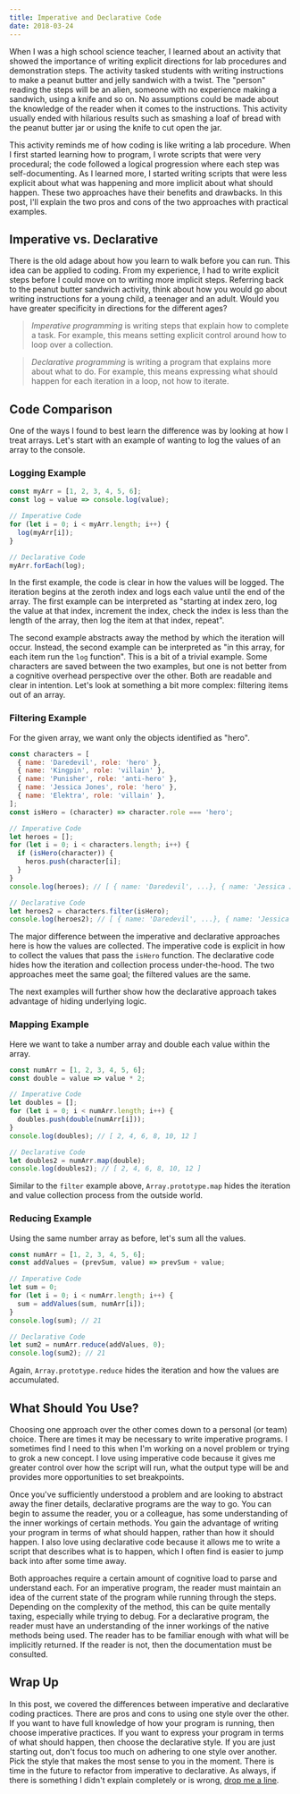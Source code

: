 ```yaml
---
title: Imperative and Declarative Code
date: 2018-03-24
---
```


When I was a high school science teacher, I learned about an activity that showed the importance of writing explicit directions for lab procedures and demonstration steps. The activity tasked students with writing instructions to make a peanut butter and jelly sandwich with a twist. The "person" reading the steps will be an alien, someone with no experience making a sandwich, using a knife and so on. No assumptions could be made about the knowledge of the reader when it comes to the instructions. This activity usually ended with hilarious results such as smashing a loaf of bread with the peanut butter jar or using the knife to cut open the jar.

This activity reminds me of how coding is like writing a lab procedure. When I first started learning how to program, I wrote scripts that were very procedural; the code followed a logical progression where each step was self-documenting. As I learned more, I started writing scripts that were less explicit about what was happening and more implicit about what should happen. These two approaches have their benefits and drawbacks. In this post, I'll explain the two pros and cons of the two approaches with practical examples.

## Imperative vs. Declarative

There is the old adage about how you learn to walk before you can run. This idea can be applied to coding. From my experience, I had to write explicit steps before I could move on to writing more implicit steps. Referring back to the peanut butter sandwich activity, think about how you would go about writing instructions for a young child, a teenager and an adult. Would you have greater specificity in directions for the different ages?

> _Imperative programming_ is writing steps that explain how to complete a task. For example, this means setting explicit control around how to loop over a collection.

> _Declarative programming_ is writing a program that explains more about what to do. For example, this means expressing what should happen for each iteration in a loop, not how to iterate.

## Code Comparison

One of the ways I found to best learn the difference was by looking at how I treat arrays. Let's start with an example of wanting to log the values of an array to the console.

### Logging Example

```javascript
const myArr = [1, 2, 3, 4, 5, 6];
const log = value => console.log(value);

// Imperative Code
for (let i = 0; i < myArr.length; i++) {
  log(myArr[i]);
}

// Declarative Code
myArr.forEach(log);
```

In the first example, the code is clear in how the values will be logged. The iteration begins at the zeroth index and logs each value until the end of the array. The first example can be interpreted as "starting at index zero, log the value at that index, increment the index, check the index is less than the length of the array, then log the item at that index, repeat".

The second example abstracts away the method by which the iteration will occur. Instead, the second example can be interpreted as "in this array, for each item run the `log` function". This is a bit of a trivial example. Some characters are saved between the two examples, but one is not better from a cognitive overhead perspective over the other. Both are readable and clear in intention. Let's look at something a bit more complex: filtering items out of an array.

### Filtering Example

For the given array, we want only the objects identified as "hero".

```javascript
const characters = [
  { name: 'Daredevil', role: 'hero' },
  { name: 'Kingpin', role: 'villain' },
  { name: 'Punisher', role: 'anti-hero' },
  { name: 'Jessica Jones', role: 'hero' },
  { name: 'Elektra', role: 'villain' },
];
const isHero = (character) => character.role === 'hero';

// Imperative Code
let heroes = [];
for (let i = 0; i < characters.length; i++) {
  if (isHero(character)) {
    heros.push(character[i];
  }
}
console.log(heroes); // [ { name: 'Daredevil', ...}, { name: 'Jessica Jones', ... } ]

// Declarative Code
let heroes2 = characters.filter(isHero);
console.log(heroes2); // [ { name: 'Daredevil', ...}, { name: 'Jessica Jones', ... } ]
```

The major difference between the imperative and declarative approaches here is how the values are collected. The imperative code is explicit in how to collect the values that pass the `isHero` function. The declarative code hides how the iteration and collection process under-the-hood. The two approaches meet the same goal; the filtered values are the same.

The next examples will further show how the declarative approach takes advantage of hiding underlying logic.

### Mapping Example

Here we want to take a number array and double each value within the array.

```javascript
const numArr = [1, 2, 3, 4, 5, 6];
const double = value => value * 2;

// Imperative Code
let doubles = [];
for (let i = 0; i < numArr.length; i++) {
  doubles.push(double(numArr[i]));
}
console.log(doubles); // [ 2, 4, 6, 8, 10, 12 ]

// Declarative Code
let doubles2 = numArr.map(double);
console.log(doubles2); // [ 2, 4, 6, 8, 10, 12 ]
```

Similar to the `filter` example above, `Array.prototype.map` hides the iteration and value collection process from the outside world.

### Reducing Example

Using the same number array as before, let's sum all the values.

```javascript
const numArr = [1, 2, 3, 4, 5, 6];
const addValues = (prevSum, value) => prevSum + value;

// Imperative Code
let sum = 0;
for (let i = 0; i < numArr.length; i++) {
  sum = addValues(sum, numArr[i]);
}
console.log(sum); // 21

// Declarative Code
let sum2 = numArr.reduce(addValues, 0);
console.log(sum2); // 21
```

Again, `Array.prototype.reduce` hides the iteration and how the values are accumulated.

## What Should You Use?

Choosing one approach over the other comes down to a personal (or team) choice. There are times it may be necessary to write imperative programs. I sometimes find I need to this when I'm working on a novel problem or trying to grok a new concept. I love using imperative code because it gives me greater control over how the script will run, what the output type will be and provides more opportunities to set breakpoints.

Once you've sufficiently understood a problem and are looking to abstract away the finer details, declarative programs are the way to go. You can begin to assume the reader, you or a colleague, has some understanding of the inner workings of certain methods. You gain the advantage of writing your program in terms of what should happen, rather than how it should happen. I also love using declarative code because it allows me to write a script that describes what is to happen, which I often find is easier to jump back into after some time away.

Both approaches require a certain amount of cognitive load to parse and understand each. For an imperative program, the reader must maintain an idea of the current state of the program while running through the steps. Depending on the complexity of the method, this can be quite mentally taxing, especially while trying to debug. For a declarative program, the reader must have an understanding of the inner workings of the native methods being used. The reader has to be familiar enough with what will be implicitly returned. If the reader is not, then the documentation must be consulted.

## Wrap Up

In this post, we covered the differences between imperative and declarative coding practices. There are pros and cons to using one style over the other. If you want to have full knowledge of how your program is running, then choose imperative practices. If you want to express your program in terms of what should happen, then choose the declarative style. If you are just starting out, don't focus too much on adhering to one style over another. Pick the style that makes the most sense to you in the moment. There is time in the future to refactor from imperative to declarative. As always, if there is something I didn't explain completely or is wrong, [drop me a line](mailto:mikedoescoding@gmail.com).
